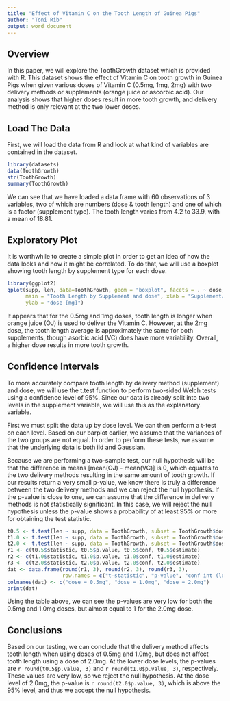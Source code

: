```yaml
---
title: "Effect of Vitamin C on the Tooth Length of Guinea Pigs"
author: "Toni Rib"
output: word_document
---
```


## Overview

In this paper, we will explore the ToothGrowth dataset which is provided with R. This dataset shows the effect of Vitamin C on tooth growth in Guinea Pigs when given various doses of Vitamin C (0.5mg, 1mg, 2mg) with two delivery methods or supplements (orange juice or ascorbic acid). Our analysis shows that higher doses result in more tooth growth, and delivery method is only relevant at the two lower doses.

## Load The Data

First, we will load the data from R and look at what kind of variables are contained in the dataset.

```r
library(datasets)
data(ToothGrowth)
str(ToothGrowth)
summary(ToothGrowth)
```

We can see that we have loaded a data frame with 60 observations of 3 variables, two of which are numbers (dose & tooth length) and one of which is a factor (supplement type). The tooth length varies from 4.2 to 33.9, with a mean of 18.81.

## Exploratory Plot

It is worthwhile to create a simple plot in order to get an idea of how the data looks and how it might be correlated. To do that, we will use a boxplot showing tooth length by supplement type for each dose.

```r
library(ggplot2)
qplot(supp, len, data=ToothGrowth, geom = "boxplot", facets = . ~ dose, 
      main = "Tooth Length by Supplement and dose", xlab = "Supplement/Delivery Method",
      ylab = "dose [mg]")
```

It appears that for the 0.5mg and 1mg doses, tooth length is longer when orange juice (OJ) is used to deliver the Vitamin C. However, at the 2mg dose, the tooth length average is approximately the same for both supplements, though asorbic acid (VC) does have more variability. Overall, a higher dose results in more tooth growth.

## Confidence Intervals

To more accurately compare tooth length by delivery method (supplement) and dose, we will use the t.test function to perform two-sided Welch tests using a confidence level of 95%. Since our data is already split into two levels in the supplement variable, we will use this as the explanatory variable.

First we must split the data up by dose level. We can then perform a t-test on each level. Based on our barplot earlier, we assume that the variances of the two groups are not equal. In order to perform these tests, we assume that the underlying data is both iid and Gaussian. 

Because we are performing a two-sample test, our null hypothesis will be that the difference in means [mean(OJ) - mean(VC)] is 0, which equates to the two delivery methods resulting in the same amount of tooth growth. If our results return a very small p-value, we know there is truly a difference between the two delivery methods and we can reject the null hypothesis. If the p-value is close to one, we can assume that the difference in delivery methods is not statistically significant. In this case, we will reject the null hypothesis unless the p-value shows a probability of at least 95% or more for obtaining the test statistic.

```r
t0.5 <- t.test(len ~ supp, data = ToothGrowth, subset = ToothGrowth$dose == 0.5, var.equal = FALSE)
t1.0 <- t.test(len ~ supp, data = ToothGrowth, subset = ToothGrowth$dose == 1.0, var.equal = FALSE)
t2.0 <- t.test(len ~ supp, data = ToothGrowth, subset = ToothGrowth$dose == 2.0, var.equal = FALSE)
r1 <- c(t0.5$statistic, t0.5$p.value, t0.5$conf, t0.5$estimate)
r2 <- c(t1.0$statistic, t1.0$p.value, t1.0$conf, t1.0$estimate)
r3 <- c(t2.0$statistic, t2.0$p.value, t2.0$conf, t2.0$estimate)
dat <- data.frame(round(r1, 3), round(r2, 3), round(r3, 3), 
                  row.names = c("t-statistic", "p-value", "conf int (low)", "conf int (high)", "mean (OJ)", "mean (VC)"))
colnames(dat) <- c("dose = 0.5mg", "dose = 1.0mg", "dose = 2.0mg")
print(dat)
```

Using the table above, we can see the p-values are very low for both the 0.5mg and 1.0mg doses, but almost equal to 1 for the 2.0mg dose. 

## Conclusions

Based on our testing, we can conclude that the delivery method affects tooth length when using doses of 0.5mg and 1.0mg, but does not affect tooth length using a dose of 2.0mg. At the lower dose levels, the p-values are `r round(t0.5$p.value, 3)` and `r round(t1.0$p.value, 3)`, respectively. These values are very low, so we reject the null hypothesis. At the dose level of 2.0mg, the p-value is `r round(t2.0$p.value, 3)`, which is above the 95% level, and thus we accept the null hypothesis.